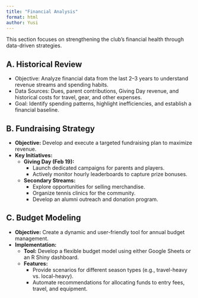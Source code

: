 ```yaml
---
title: "Financial Analysis"
format: html
author: Yusi
---
```


This section focuses on strengthening the club's financial health through data-driven strategies.

## A. Historical Review

- Objective: Analyze financial data from the last 2–3 years to understand revenue streams and spending habits.
- Data Sources: Dues, parent contributions, Giving Day revenue, and historical costs for travel, gear, and other expenses.
- Goal: Identify spending patterns, highlight inefficiencies, and establish a financial baseline.

## B. Fundraising Strategy

- **Objective:** Develop and execute a targeted fundraising plan to maximize revenue.
- **Key Initiatives:**
    - **Giving Day (Feb 19):**
        - Launch dedicated campaigns for parents and players.
        - Actively monitor hourly leaderboards to capture prize bonuses.
    - **Secondary Streams:**
        - Explore opportunities for selling merchandise.
        - Organize tennis clinics for the community.
        - Develop an alumni outreach and donation program.

## C. Budget Modeling

- **Objective:** Create a dynamic and user-friendly tool for annual budget management.
- **Implementation:**
    - **Tool:** Develop a flexible budget model using either Google Sheets or an R Shiny dashboard.
    - **Features:**
        - Provide scenarios for different season types (e.g., travel-heavy vs. local-heavy).
        - Automate recommendations for allocating funds to entry fees, travel, and equipment.
